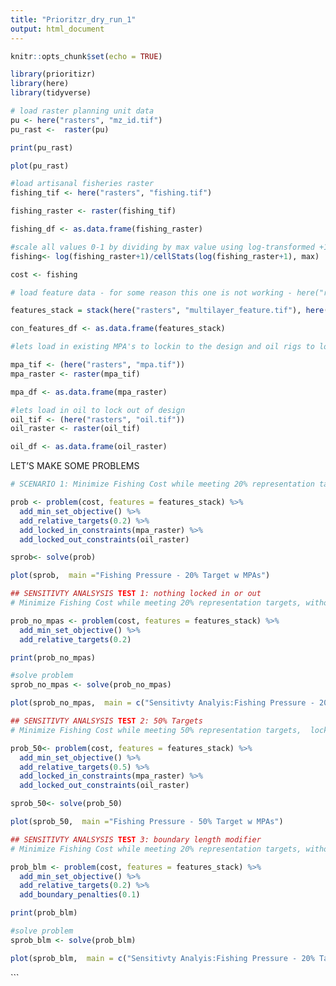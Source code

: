 ```yaml
---
title: "Prioritzr_dry_run_1"
output: html_document
---
```


```r
knitr::opts_chunk$set(echo = TRUE)

library(prioritizr)
library(here)
library(tidyverse)

```

```r
# load raster planning unit data
pu <- here("rasters", "mz_id.tif")
pu_rast <-  raster(pu)

print(pu_rast)

plot(pu_rast)
```

```r
#load artisanal fisheries raster
fishing_tif <- here("rasters", "fishing.tif")

fishing_raster <- raster(fishing_tif)

fishing_df <- as.data.frame(fishing_raster)

#scale all values 0-1 by dividing by max value using log-transformed +1 fishing values (+1 so that zero values are transformed to zero not NA)
fishing<- log(fishing_raster+1)/cellStats(log(fishing_raster+1), max)

cost <- fishing
```

```r
# load feature data - for some reason this one is not working - here("rasters", "species", "species_Fis-23071.tif")

features_stack = stack(here("rasters", "multilayer_feature.tif"), here("rasters", "species", "species_Fis-31568.tif"),  here("rasters", "species", "species_Fis-23898.tif"), here("rasters", "species", "species_Fis-23899.tif"), here("rasters", "species", "species_Fis-23061.tif"), here("rasters", "species", "species_Fis-23064.tif"), here("rasters", "species", "species_Fis-58485.tif"), here("rasters", "species", "species_Fis-29423.tif"), here("rasters", "species", "species_Fis-29388.tif"), here("rasters", "species", "species_Fis-30583.tif"), here("rasters", "species", "species_Fis-23273.tif"), here("rasters", "species", "species_Fis-23274.tif"), here("rasters", "species", "species_Fis-23277.tif"), here("rasters", "species", "species_Fis-8339.tif"), here("rasters", "species", "species_Fis-47352.tif"), here("rasters", "species", "species_Fis-24098.tif"), here("rasters", "species", "species_Fis-163295.tif"), here("rasters", "species", "species_Fis-61508.tif"), here("rasters", "species", "species_Fis-30521.tif"), here("rasters", "species", "species_Fis-32599.tif"), here("rasters", "species", "species_Fis-131821.tif"), here("rasters", "species", "species_Fis-32975.tif"))

con_features_df <- as.data.frame(features_stack)

```

```r
#lets load in existing MPA's to lockin to the design and oil rigs to lock out

mpa_tif <- (here("rasters", "mpa.tif")) 
mpa_raster <- raster(mpa_tif) 

mpa_df <- as.data.frame(mpa_raster)
```


```r
#lets load in oil to lock out of design
oil_tif <- (here("rasters", "oil.tif")) 
oil_raster <- raster(oil_tif) 

oil_df <- as.data.frame(oil_raster)
```

LET'S MAKE SOME PROBLEMS
```r
# SCENARIO 1: Minimize Fishing Cost while meeting 20% representation targets, locking in MPAs, and locking out oil rigs

prob <- problem(cost, features = features_stack) %>%
  add_min_set_objective() %>%
  add_relative_targets(0.2) %>%
  add_locked_in_constraints(mpa_raster) %>%
  add_locked_out_constraints(oil_raster)

sprob<- solve(prob) 

plot(sprob,  main ="Fishing Pressure - 20% Target w MPAs")

```



```r
## SENSITIVTY ANALSYSIS TEST 1: nothing locked in or out
# Minimize Fishing Cost while meeting 20% representation targets, without locking in MPAs, and locking out oil rigs

prob_no_mpas <- problem(cost, features = features_stack) %>%
  add_min_set_objective() %>%
  add_relative_targets(0.2)

print(prob_no_mpas)

#solve problem
sprob_no_mpas <- solve(prob_no_mpas)

plot(sprob_no_mpas,  main = c("Sensitivty Analyis:Fishing Pressure - 20% Targets"))
```

```r
## SENSITIVTY ANALSYSIS TEST 2: 50% Targets
# Minimize Fishing Cost while meeting 50% representation targets,  locking in MPAs, and locking out oil rigs

prob_50<- problem(cost, features = features_stack) %>%
  add_min_set_objective() %>%
  add_relative_targets(0.5) %>%
  add_locked_in_constraints(mpa_raster) %>%
  add_locked_out_constraints(oil_raster)

sprob_50<- solve(prob_50)

plot(sprob_50,  main ="Fishing Pressure - 50% Target w MPAs")

```
```r
## SENSITIVTY ANALSYSIS TEST 3: boundary length modifier
# Minimize Fishing Cost while meeting 20% representation targets, without locking in MPAs, and locking out oil rigs

prob_blm <- problem(cost, features = features_stack) %>%
  add_min_set_objective() %>%
  add_relative_targets(0.2) %>%
  add_boundary_penalties(0.1)

print(prob_blm)

#solve problem
sprob_blm <- solve(prob_blm)

plot(sprob_blm,  main = c("Sensitivty Analyis:Fishing Pressure - 20% Targets"))
```
```

